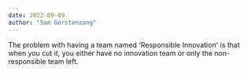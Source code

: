```yaml
---
date: 2022-09-09
author: "Sam Gerstenzang"
---
```


The problem with having a team named 'Responsible Innovation' is that when you cut it, you either have no innovation team or only the non-responsible team left.
